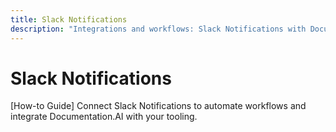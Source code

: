 ```yaml
---
title: Slack Notifications
description: "Integrations and workflows: Slack Notifications with Documentation.AI."
---
```


# Slack Notifications

[How-to Guide] Connect Slack Notifications to automate workflows and integrate Documentation.AI with your tooling.
